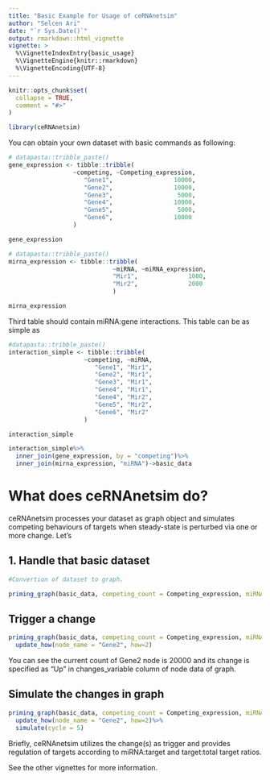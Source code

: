 ```yaml
---
title: "Basic Example for Usage of ceRNAnetsim"
author: "Selcen Ari"
date: "`r Sys.Date()`"
output: rmarkdown::html_vignette
vignette: >
  %\VignetteIndexEntry{basic_usage}
  %\VignetteEngine{knitr::rmarkdown}
  %\VignetteEncoding{UTF-8}
---
```


```r
knitr::opts_chunk$set(
  collapse = TRUE,
  comment = "#>"
)
```

```r
library(ceRNAnetsim)
```

You can obtain your own dataset with basic commands as following:

```r
# datapasta::tribble_paste()
gene_expression <- tibble::tribble(
                  ~competing, ~Competing_expression,
                     "Gene1",                 10000,
                     "Gene2",                 10000,
                     "Gene3",                  5000,
                     "Gene4",                 10000,
                     "Gene5",                  5000,
                     "Gene6",                 10000
                  )
```

```r
gene_expression
```

```r
# datapasta::tribble_paste()
mirna_expression <- tibble::tribble(
                             ~miRNA, ~miRNA_expression,
                             "Mir1",              1000,
                             "Mir2",              2000
                             )
```

```r
mirna_expression
```

Third table should contain miRNA:gene interactions. This table can be as simple as

```r
#datapasta::tribble_paste()
interaction_simple <- tibble::tribble(
                     ~competing, ~miRNA,
                        "Gene1", "Mir1",
                        "Gene2", "Mir1",
                        "Gene3", "Mir1",
                        "Gene4", "Mir1",
                        "Gene4", "Mir2",
                        "Gene5", "Mir2",
                        "Gene6", "Mir2"
                     )
```


```r
interaction_simple
```

```r
interaction_simple%>%
  inner_join(gene_expression, by = "competing")%>%
  inner_join(mirna_expression, "miRNA")->basic_data
```

# What does ceRNAnetsim do?

ceRNAnetsim processes your dataset as graph object and simulates competing behaviours of targets when steady-state is perturbed via one or more change. Let's

## 1. Handle that basic dataset

```r
#Convertion of dataset to graph.

priming_graph(basic_data, competing_count = Competing_expression, miRNA_count =miRNA_expression)
```

## Trigger a change

```r

priming_graph(basic_data, competing_count = Competing_expression, miRNA_count =miRNA_expression)%>%
  update_how(node_name = "Gene2", how=2)

```

You can see the current count of Gene2 node is 20000 and its change is specified as "Up" in changes_variable column of node data of graph.

## Simulate the changes in graph

```r

priming_graph(basic_data, competing_count = Competing_expression, miRNA_count =miRNA_expression)%>%
  update_how(node_name = "Gene2", how=2)%>%
  simulate(cycle = 5)

```

Briefly, ceRNAnetsim utilizes the change(s) as trigger and provides regulation of targets according to miRNA:target and target:total target ratios. 

See the other vignettes for more information.

